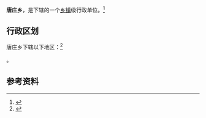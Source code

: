 {{中国乡级行政区|41/01/85/205/000}}

'''唐庄乡'''，是{{PRC admin/fullname|41/01/85/205/000|3}}下辖的一个[[乡镇|乡镇]]级行政单位。<ref>{{PRC admin/ref sgc|{{PRC admin/parent|41/01/85/205/000}}}}</ref>

== 行政区划 ==

唐庄乡下辖以下地区：<ref>{{PRC admin/ref sgc|41/01/85/205/000}}</ref>

{{PRC admin/children|41/01/85/205/000}}。

== 参考资料 ==

{{reflist}}

{{行政区划小作品}}
{{PRC admin/navcat|41/01/85/205/000}}